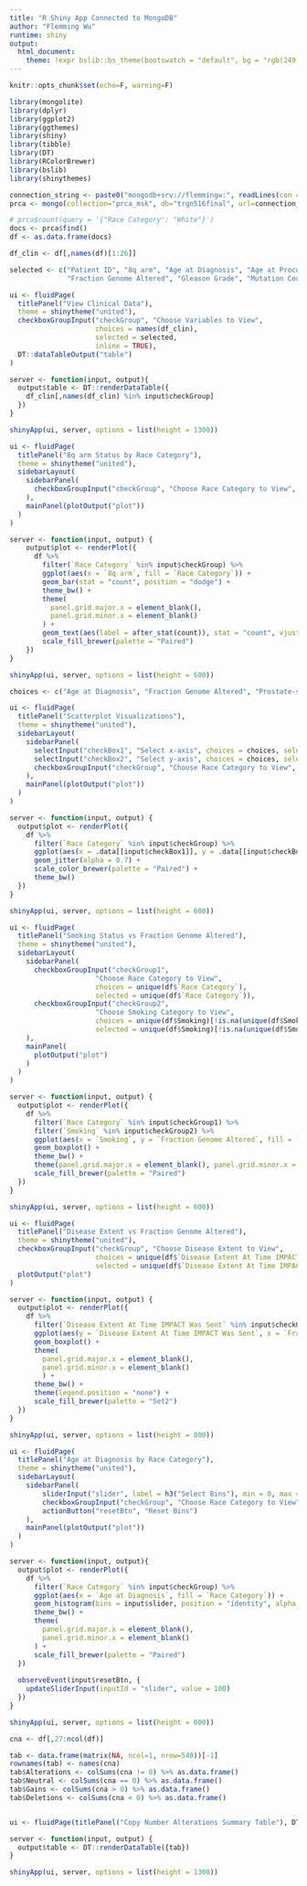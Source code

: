 ```yaml
---
title: "R Shiny App Connected to MongoDB"
author: "Flemming Wu"
runtime: shiny
output:
  html_document:
    theme: !expr bslib::bs_theme(bootswatch = "default", bg = "rgb(249, 250, 236)", font_scale = NULL, fg = "#000")
---
```


```r
knitr::opts_chunk$set(echo=F, warning=F)
```

```r
library(mongolite)
library(dplyr)
library(ggplot2)
library(ggthemes)
library(shiny)
library(tibble)
library(DT)
library(RColorBrewer)
library(bslib)
library(shinythemes)
```

```r
connection_string <- paste0("mongodb+srv://flemmingw:", readLines(con = "app.config"), "@clustertrgn.hepxssr.mongodb.net/?retryWrites=true&w=majority")
prca <- mongo(collection="prca_msk", db="trgn516final", url=connection_string)
```

```r
# prca$count(query = '{"Race Category": "White"}')
docs <- prca$find()
df <- as.data.frame(docs)
```

```r
df_clin <- df[,names(df)[1:26]]

selected <- c("Patient ID", "8q arm", "Age at Diagnosis", "Age at Procurement", "Disease Extent At Time IMPACT Was Sent",
              "Fraction Genome Altered", "Gleason Grade", "Mutation Count", "Prostate-specific antigen", "Race Category")

ui <- fluidPage(
  titlePanel("View Clinical Data"),
  theme = shinytheme("united"),
  checkboxGroupInput("checkGroup", "Choose Variables to View",
                     choices = names(df_clin), 
                     selected = selected,
                     inline = TRUE),
  DT::dataTableOutput("table")
)

server <- function(input, output){
  output$table <- DT::renderDataTable({
    df_clin[,names(df_clin) %in% input$checkGroup]
  })
}

shinyApp(ui, server, options = list(height = 1300))
```


```r
ui <- fluidPage(
  titlePanel("8q arm Status by Race Category"),
  theme = shinytheme("united"),
  sidebarLayout(
    sidebarPanel(
      checkboxGroupInput("checkGroup", "Choose Race Category to View", choices = unique(df$`Race Category`), selected = unique(df$`Race Category`))
    ),
    mainPanel(plotOutput("plot"))
  )
)

server <- function(input, output) {
    output$plot <- renderPlot({
      df %>%
        filter(`Race Category` %in% input$checkGroup) %>%
        ggplot(aes(x = `8q arm`, fill = `Race Category`)) + 
        geom_bar(stat = "count", position = "dodge") +
        theme_bw() +
        theme(
          panel.grid.major.x = element_blank(),
          panel.grid.minor.x = element_blank()
        ) +
        geom_text(aes(label = after_stat(count)), stat = "count", vjust = -1, position = position_dodge(.9), size = 3) +
        scale_fill_brewer(palette = "Paired")
    })
}

shinyApp(ui, server, options = list(height = 600))
```

```r
choices <- c("Age at Diagnosis", "Fraction Genome Altered", "Prostate-specific antigen", "Mutation Count", "TMB (nonsynonymous)")

ui <- fluidPage(
  titlePanel("Scatterplot Visualizations"),
  theme = shinytheme("united"),
  sidebarLayout(
    sidebarPanel(
      selectInput("checkBox1", "Select x-axis", choices = choices, selected = "Age at Diagnosis"),
      selectInput("checkBox2", "Select y-axis", choices = choices, selected = "Fraction Genome Altered"),
      checkboxGroupInput("checkGroup", "Choose Race Category to View", choices = unique(df$`Race Category`), selected = unique(df$`Race Category`))
    ),
    mainPanel(plotOutput("plot"))
  )  
)

server <- function(input, output) {
  output$plot <- renderPlot({
    df %>%
      filter(`Race Category` %in% input$checkGroup) %>%
      ggplot(aes(x = .data[[input$checkBox1]], y = .data[[input$checkBox2]], color = `Race Category`)) +
      geom_jitter(alpha = 0.7) +
      scale_color_brewer(palette = "Paired") +
      theme_bw()
  })
}

shinyApp(ui, server, options = list(height = 600))
```

```r
ui <- fluidPage(
  titlePanel("Smoking Status vs Fraction Genome Altered"),
  theme = shinytheme("united"),
  sidebarLayout(
    sidebarPanel(
      checkboxGroupInput("checkGroup1", 
                     "Choose Race Category to View", 
                     choices = unique(df$`Race Category`), 
                     selected = unique(df$`Race Category`)),
      checkboxGroupInput("checkGroup2", 
                     "Choose Smoking Category to View", 
                     choices = unique(df$Smoking)[!is.na(unique(df$Smoking))], 
                     selected = unique(df$Smoking)[!is.na(unique(df$Smoking))])
    ),
    mainPanel(
      plotOutput("plot")
    )
  )
)

server <- function(input, output) {
  output$plot <- renderPlot({
    df %>%
      filter(`Race Category` %in% input$checkGroup1) %>%
      filter(`Smoking` %in% input$checkGroup2) %>%
      ggplot(aes(x = `Smoking`, y = `Fraction Genome Altered`, fill = `Race Category`)) +
      geom_boxplot() +
      theme_bw() +
      theme(panel.grid.major.x = element_blank(), panel.grid.minor.x = element_blank()) +
      scale_fill_brewer(palette = "Paired")
  })
}

shinyApp(ui, server, options = list(height = 600))
```

```r
ui <- fluidPage(
  titlePanel("Disease Extent vs Fraction Genome Altered"),
  theme = shinytheme("united"),
  checkboxGroupInput("checkGroup", "Choose Disease Extent to View", 
                     choices = unique(df$`Disease Extent At Time IMPACT Was Sent`),
                     selected = unique(df$`Disease Extent At Time IMPACT Was Sent`)),
  plotOutput("plot")
)

server <- function(input, output) {
  output$plot <- renderPlot({
    df %>%
      filter(`Disease Extent At Time IMPACT Was Sent` %in% input$checkGroup) %>%
      ggplot(aes(y = `Disease Extent At Time IMPACT Was Sent`, x = `Fraction Genome Altered`, fill = `Disease Extent At Time IMPACT Was Sent`)) +
      geom_boxplot() + 
      theme(
        panel.grid.major.x = element_blank(),
        panel.grid.minor.x = element_blank()
        ) +
      theme_bw() +
      theme(legend.position = "none") +
      scale_fill_brewer(palette = "Set2")
  })
}

shinyApp(ui, server, options = list(height = 800))
```

```r
ui <- fluidPage(
  titlePanel("Age at Diagnosis by Race Category"),
  theme = shinytheme("united"),
  sidebarLayout(
    sidebarPanel(
        sliderInput("slider", label = h3("Select Bins"), min = 0, max = 200, value = 100, step = 10),
        checkboxGroupInput("checkGroup", "Choose Race Category to View", choices = unique(df$`Race Category`), selected = unique(df$`Race Category`)),
        actionButton("resetBtn", "Reset Bins")
    ),
    mainPanel(plotOutput("plot"))
  )
)

server <- function(input, output){
  output$plot <- renderPlot({
    df %>%
      filter(`Race Category` %in% input$checkGroup) %>%
      ggplot(aes(x = `Age at Diagnosis`, fill = `Race Category`)) +
      geom_histogram(bins = input$slider, position = "identity", alpha = 0.4) +
      theme_bw() +
      theme(
        panel.grid.major.x = element_blank(),
        panel.grid.minor.x = element_blank()
      ) +
      scale_fill_brewer(palette = "Paired")
  })
  
  observeEvent(input$resetBtn, {
    updateSliderInput(inputId = "slider", value = 100)
  })
}

shinyApp(ui, server, options = list(height = 600))
```

```r
cna <- df[,27:ncol(df)]

tab <- data.frame(matrix(NA, ncol=1, nrow=540))[-1]
rownames(tab) <- names(cna)
tab$Alterations <- colSums(cna != 0) %>% as.data.frame()
tab$Neutral <- colSums(cna == 0) %>% as.data.frame()
tab$Gains <- colSums(cna > 0) %>% as.data.frame()
tab$Deletions <- colSums(cna < 0) %>% as.data.frame()


ui <- fluidPage(titlePanel("Copy Number Alterations Summary Table"), DT::dataTableOutput("table"), theme = shinytheme("united"))

server <- function(input, output) {
  output$table <- DT::renderDataTable({tab})
}

shinyApp(ui, server, options = list(height = 1300))
```


